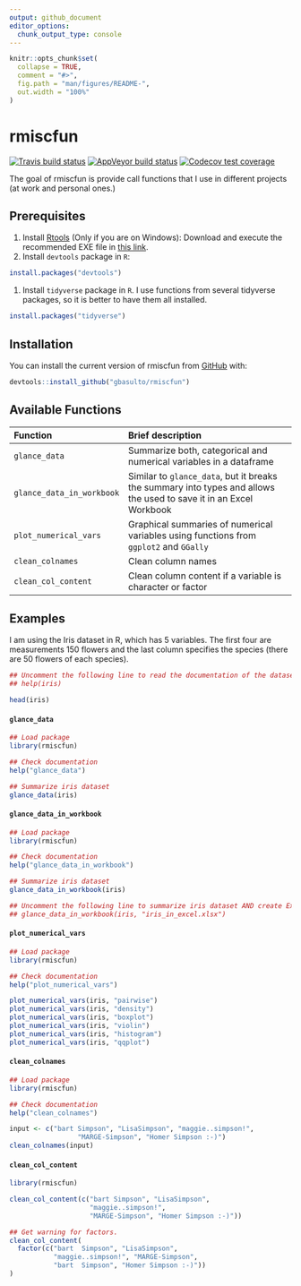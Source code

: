 ```yaml
---
output: github_document
editor_options: 
  chunk_output_type: console
---
```


<!-- README.md is generated from README.Rmd. Please edit that file -->

```r
knitr::opts_chunk$set(
  collapse = TRUE,
  comment = "#>",
  fig.path = "man/figures/README-",
  out.width = "100%"
)
```
# rmiscfun

<!-- badges: start -->
[![Travis build status](https://travis-ci.org/gbasulto/rmiscfun.svg?branch=master)](https://travis-ci.org/gbasulto/rmiscfun)
[![AppVeyor build status](https://ci.appveyor.com/api/projects/status/github/gbasulto/rmiscfun?branch=master&svg=true)](https://ci.appveyor.com/project/gbasulto/rmiscfun)
[![Codecov test coverage](https://codecov.io/gh/gbasulto/rmiscfun/branch/master/graph/badge.svg)](https://codecov.io/gh/gbasulto/rmiscfun?branch=master)
<!-- badges: end -->


The goal of rmiscfun is provide call functions that I use in different projects (at work and personal ones.)


## Prerequisites


1. Install [Rtools](https://cran.r-project.org/bin/windows/Rtools/) (Only if you are on Windows): Download and execute the recommended EXE file in [this link](https://cran.r-project.org/bin/windows/Rtools/).
1. Install `devtools` package in `R`:
``` r
install.packages("devtools")
```
1. Install `tidyverse` package in `R`. I use functions from several tidyverse packages, so it is better to have them all installed.
``` r
install.packages("tidyverse")
```

## Installation

You can install the current version of rmiscfun from [GitHub](https://github.com/) with:

``` r
devtools::install_github("gbasulto/rmiscfun")
```

## Available Functions

| Function | Brief description |
| :-------------------- | :------------------------------------------------------------|
| `glance_data`         | Summarize both, categorical and numerical variables in a dataframe |
| `glance_data_in_workbook` | Similar to `glance_data`, but it breaks the summary into types and allows the used to save it in an Excel Workbook |
| `plot_numerical_vars` | Graphical summaries of numerical variables using functions from `ggplot2` and `GGally`|
| `clean_colnames` | Clean column names |
| `clean_col_content` | Clean column content if a variable is character or factor |

## Examples

I am using the Iris dataset in R, which has 5 variables. The first four are measurements 150 flowers and the last column specifies the species (there are 50 flowers of each species).

```r
## Uncomment the following line to read the documentation of the dataset.
## help(iris)

head(iris)
```

#### `glance_data`


```r
## Load package
library(rmiscfun)

## Check documentation
help("glance_data")

## Summarize iris dataset
glance_data(iris)

```

#### `glance_data_in_workbook`


```r
## Load package
library(rmiscfun)

## Check documentation
help("glance_data_in_workbook")

## Summarize iris dataset
glance_data_in_workbook(iris)

## Uncomment the following line to summarize iris dataset AND create Excel Worksheet
## glance_data_in_workbook(iris, "iris_in_excel.xlsx")


```


#### `plot_numerical_vars`

```r
## Load package
library(rmiscfun)

## Check documentation
help("plot_numerical_vars")

plot_numerical_vars(iris, "pairwise")
plot_numerical_vars(iris, "density")
plot_numerical_vars(iris, "boxplot")
plot_numerical_vars(iris, "violin")
plot_numerical_vars(iris, "histogram")
plot_numerical_vars(iris, "qqplot")

```


#### `clean_colnames`

```r
## Load package
library(rmiscfun)

## Check documentation
help("clean_colnames")

input <- c("bart Simpson", "LisaSimpson", "maggie..simpson!",
                 "MARGE-Simpson", "Homer Simpson :-)")
clean_colnames(input)

```

#### `clean_col_content`

```r
library(rmiscfun)

clean_col_content(c("bart Simpson", "LisaSimpson",
                    "maggie..simpson!",
                    "MARGE-Simpson", "Homer Simpson :-)"))

## Get warning for factors.
clean_col_content(
  factor(c("bart  Simpson", "LisaSimpson",
           "maggie..simpson!", "MARGE-Simpson",
           "bart  Simpson", "Homer Simpson :-)"))
)
```
